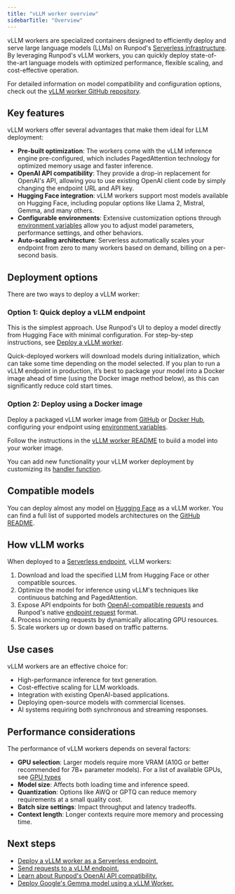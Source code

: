 ```yaml
---
title: "vLLM worker overview"
sidebarTitle: "Overview"
---
```


vLLM workers are specialized containers designed to efficiently deploy and serve large language models (LLMs) on Runpod's [Serverless infrastructure](/serverless/overview). By leveraging Runpod's vLLM workers, you can quickly deploy state-of-the-art language models with optimized performance, flexible scaling, and cost-effective operation.

For detailed information on model compatibility and configuration options, check out the [vLLM worker GitHub repository](https://github.com/runpod-workers/worker-vllm).

## Key features

vLLM workers offer several advantages that make them ideal for LLM deployment:

* **Pre-built optimization**: The workers come with the vLLM inference engine pre-configured, which includes PagedAttention technology for optimized memory usage and faster inference.
* **OpenAI API compatibility**: They provide a drop-in replacement for OpenAI's API, allowing you to use existing OpenAI client code by simply changing the endpoint URL and API key.
* **Hugging Face integration**: vLLM workers support most models available on Hugging Face, including popular options like Llama 2, Mistral, Gemma, and many others.
* **Configurable environments**: Extensive customization options through [environment variables](https://github.com/runpod-workers/worker-vllm#environment-variables) allow you to adjust model parameters, performance settings, and other behaviors.
* **Auto-scaling architecture**: Serverless automatically scales your endpoint from zero to many workers based on demand, billing on a per-second basis.

## Deployment options

There are two ways to deploy a vLLM worker:

### Option 1: Quick deploy a vLLM endpoint

This is the simplest approach. Use Runpod's UI to deploy a model directly from Hugging Face with minimal configuration. For step-by-step instructions, see [Deploy a vLLM worker](/serverless/vllm/get-started).

<Warning>

Quick-deployed workers will download models during initialization, which can take some time depending on the model selected. If you plan to run a vLLM endpoint in production, it’s best to package your model into a Docker image ahead of time (using the Docker image method below), as this can significantly reduce cold start times.

</Warning>

### Option 2: Deploy using a Docker image

Deploy a packaged vLLM worker image from [GitHub](https://github.com/runpod-workers/worker-vllm) or [Docker Hub](https://hub.docker.com/r/runpod/worker-v1-vllm/tags), configuring your endpoint using [environment variables](https://github.com/runpod-workers/worker-vllm#environment-variablessettings).

Follow the instructions in the [vLLM worker README](https://github.com/runpod-workers/worker-vllm?tab=readme-ov-file#option-2-build-docker-image-with-model-inside) to build a model into your worker image.

You can add new functionality your vLLM worker deployment by customizing its [handler function](/serverless/workers/handler-functions).

## Compatible models

You can deploy almost any model on [Hugging Face](https://huggingface.co/models?other=LLM) as a vLLM worker. You can find a full list of supported models architectures on the [GitHub README](https://github.com/runpod-workers/worker-vllm/blob/main/README.md#compatible-model-architectures).

## How vLLM works

When deployed to a [Serverless endpoint](/serverless/endpoints/overview), vLLM workers:

1. Download and load the specified LLM from Hugging Face or other compatible sources.
2. Optimize the model for inference using vLLM's techniques like continuous batching and PagedAttention.
3. Expose API endpoints for both [OpenAI-compatible requests](/serverless/vllm/openai-compatibility) and Runpod's native [endpoint request](/serverless/endpoints/send-requests) format.
4. Process incoming requests by dynamically allocating GPU resources.
5. Scale workers up or down based on traffic patterns.

## Use cases

vLLM workers are an effective choice for:

* High-performance inference for text generation.
* Cost-effective scaling for LLM workloads.
* Integration with existing OpenAI-based applications.
* Deploying open-source models with commercial licenses.
* AI systems requiring both synchronous and streaming responses.

## Performance considerations

The performance of vLLM workers depends on several factors:

* **GPU selection**: Larger models require more VRAM (A10G or better recommended for 7B+ parameter models). For a list of available GPUs, see [GPU types](/references/gpu-types)
* **Model size**: Affects both loading time and inference speed.
* **Quantization**: Options like AWQ or GPTQ can reduce memory requirements at a small quality cost.
* **Batch size settings**: Impact throughput and latency tradeoffs.
* **Context length**: Longer contexts require more memory and processing time.

## Next steps

* [Deploy a vLLM worker as a Serverless endpoint.](/serverless/vllm/get-started)
* [Send requests to a vLLM endpoint.](/serverless/vllm/vllm-requests)
* [Learn about Runpod's OpenAI API compatibility.](/serverless/vllm/openai-compatibility)
* [Deploy Google's Gemma model using a vLLM Worker.](/tutorials/serverless/run-gemma-7b)

